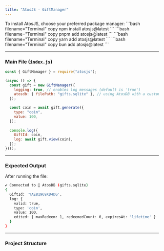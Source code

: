 ```yaml
---
title: "AtosJS - GiftManager"
---
```



<Steps>

<Callout type="info">
To install AtosJS, choose your preferred package manager:
<Tabs items={['npm', 'pnpm', 'yarn', 'bun']}>
  <Tabs.Tab>
    ```bash filename="Terminal" copy
    npm install atosjs@latest
    ```
  </Tabs.Tab>
  <Tabs.Tab>
    ```bash filename="Terminal" copy
    pnpm add atosjs@latest
    ```
  </Tabs.Tab>
  <Tabs.Tab>
    ```bash filename="Terminal" copy
    yarn add atosjs@latest
    ```
  </Tabs.Tab>
  <Tabs.Tab>
    ```bash filename="Terminal" copy
    bun add atosjs@latest
    ```
  </Tabs.Tab>
</Tabs>
</Callout>

---

### Main File (`index.js`)

```javascript filename="index.js" showLineNumbers copy
const { GiftManager } = require("atosjs");

(async () => {
  const gift = new GiftManager({
    logging: true, // enables log messages (default is 'true')
    atosdb: { filePath: "gifts.sqlite" }, // using AtosDB with a custom file
  });

  const coin = await gift.generate({
    type: "coin",
    value: 100,
  });
  
  console.log({
    GiftId: coin,
    log: await gift.view(coin),
  });
})();
```

---

### Expected Output

After running the file:

```bash filename="Terminal"
✔ Connected to 🚀 AtosDB (gifts.sqlite)                                                                                                            2:19:32 AM
{
  GiftId: 'YAE81969XD4DG',
  log: {
    valid: true,
    type: 'coin',
    value: 100,
    edited: { maxRedeem: 1, redeemedCount: 0, expiresAt: 'lifetime' }
  }
}
```

---

### Project Structure

<FileTree>
  <FileTree.Folder name="example-project" defaultOpen>
    <FileTree.File name="index.js" />
    <FileTree.File name="gifts.sqlite" />
    <FileTree.File name="package.json" />
  </FileTree.Folder>
</FileTree>

</Steps>
